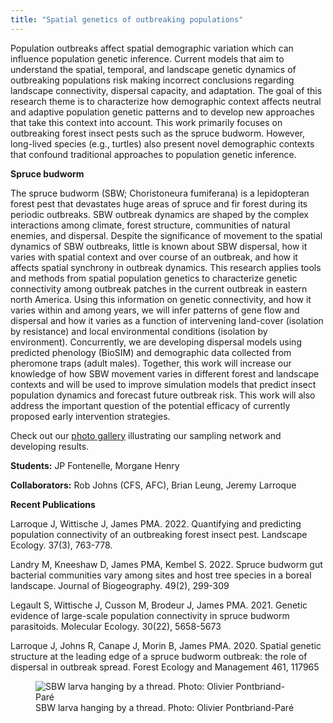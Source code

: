 ```yaml
---
title: "Spatial genetics of outbreaking populations"
---
```

::: {.grid}
::: {.g-col-7}
Population outbreaks affect spatial demographic variation which can influence  population genetic inference. Current models that aim to understand the spatial, temporal, and landscape genetic dynamics of outbreaking populations risk making incorrect conclusions regarding landscape connectivity, dispersal capacity, and adaptation. The goal of this research theme is to characterize how demographic context affects neutral and adaptive population genetic patterns and to develop new approaches that take this context into account. This work primarily focuses on outbreaking forest insect pests such as the spruce budworm. However, long-lived species (e.g., turtles) also present novel demographic contexts that confound traditional approaches to population genetic inference.

**Spruce budworm**

The spruce budworm (SBW; Choristoneura fumiferana) is a lepidopteran forest pest that devastates huge areas of spruce and fir forest during its periodic outbreaks. SBW outbreak dynamics are shaped by the complex interactions among climate, forest structure, communities of natural enemies, and dispersal. Despite the significance of movement to the spatial dynamics of SBW outbreaks, little is known about SBW dispersal, how it varies with spatial context and over course of an outbreak, and how it affects spatial synchrony in outbreak dynamics. This research applies tools and methods from spatial population genetics to characterize genetic connectivity among outbreak patches in the current outbreak in eastern north America. Using this information on genetic connectivity, and how it varies within and among years, we will infer patterns of gene flow and dispersal and how it varies as a function of intervening land-cover (isolation by resistance) and local environmental conditions (isolation by environment). Concurrently, we are developing dispersal models using predicted phenology (BioSIM) and demographic data collected from pheromone traps (adult males). Together, this work will increase our knowledge of how SBW movement varies in different forest and landscape contexts and will be used to improve simulation models that predict insect population dynamics and forecast future outbreak risk. This work will also address the important question of the potential efficacy  of currently proposed early intervention strategies.

Check out our [photo gallery](SBW/sbwsampling.qmd) illustrating our sampling network and developing results. 

**Students:**  JP Fontenelle, Morgane Henry

**Collaborators:**  Rob Johns (CFS, AFC), Brian Leung, Jeremy Larroque

**Recent Publications**

Larroque J, Wittische J, James PMA. 2022. Quantifying and predicting population connectivity of an outbreaking forest insect pest. Landscape Ecology. 37(3), 763-778. 

Landry M, Kneeshaw D, James PMA, Kembel S. 2022. Spruce budworm gut bacterial communities vary among sites and host tree species in a boreal landscape. Journal of Biogeography. 49(2), 299-309 

Legault S, Wittische J, Cusson M, Brodeur J, James PMA. 2021. Genetic evidence of large-scale population connectivity in spruce budworm parasitoids. Molecular Ecology. 30(22), 5658-5673 

Larroque J, Johns R, Canape J, Morin B, James PMA. 2020. Spatial genetic structure at the leading edge of a spruce budworm outbreak: the role of dispersal in outbreak spread. Forest Ecology and Management 461, 117965
:::
::: {.g-col-5}
![SBW larva hanging by a thread. Photo: Olivier Pontbriand-Paré](/images/projects/SBW.jpg)
:::
:::
